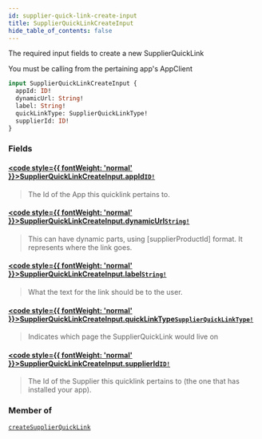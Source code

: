 ```yaml
---
id: supplier-quick-link-create-input
title: SupplierQuickLinkCreateInput
hide_table_of_contents: false
---
```








The required input fields to create a new SupplierQuickLink
            
You must be calling from the pertaining app's AppClient

```graphql
input SupplierQuickLinkCreateInput {
  appId: ID!
  dynamicUrl: String!
  label: String!
  quickLinkType: SupplierQuickLinkType!
  supplierId: ID!
}
```


### Fields

#### [<code style={{ fontWeight: 'normal' }}>SupplierQuickLinkCreateInput.<b>appId</b></code>](#)<Bullet />[`ID!`](/supply/api/graphql-admin/reference/scalars/id) <Badge class="secondary" text="non-null"/> <Badge class="secondary" text="scalar"/>
> The Id of the App this quicklink pertains to.
> 

#### [<code style={{ fontWeight: 'normal' }}>SupplierQuickLinkCreateInput.<b>dynamicUrl</b></code>](#)<Bullet />[`String!`](/supply/api/graphql-admin/reference/scalars/string) <Badge class="secondary" text="non-null"/> <Badge class="secondary" text="scalar"/>
> This can have dynamic parts, using [supplierProductId] format. It represents where the link goes.
> 

#### [<code style={{ fontWeight: 'normal' }}>SupplierQuickLinkCreateInput.<b>label</b></code>](#)<Bullet />[`String!`](/supply/api/graphql-admin/reference/scalars/string) <Badge class="secondary" text="non-null"/> <Badge class="secondary" text="scalar"/>
> What the text for the link should be to the user.
> 

#### [<code style={{ fontWeight: 'normal' }}>SupplierQuickLinkCreateInput.<b>quickLinkType</b></code>](#)<Bullet />[`SupplierQuickLinkType!`](/supply/api/graphql-admin/reference/enums/supplier-quick-link-type) <Badge class="secondary" text="non-null"/> <Badge class="secondary" text="enum"/>
> Indicates which page the SupplierQuickLink would live on
> 

#### [<code style={{ fontWeight: 'normal' }}>SupplierQuickLinkCreateInput.<b>supplierId</b></code>](#)<Bullet />[`ID!`](/supply/api/graphql-admin/reference/scalars/id) <Badge class="secondary" text="non-null"/> <Badge class="secondary" text="scalar"/>
> The Id of the Supplier this quicklink pertains to (the one that has installed your app).
> 



### Member of

[`createSupplierQuickLink`](/supply/api/graphql-admin/reference/mutations/create-supplier-quick-link)  <Badge class="secondary" text="mutation"/>



